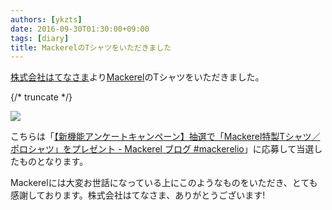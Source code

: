 ```yaml
---
authors: [ykzts]
date: 2016-09-30T01:30:00+09:00
tags: [diary]
title: MackerelのTシャツをいただきました
---
```


[株式会社はてなさま](http://hatenacorp.jp/)より[Mackerel](https://mackerel.io/ja/)のTシャツをいただきました。

{/* truncate */}

![](./img/mackerel-t-shirt.jpg)

こちらは「[【新機能アンケートキャンペーン】抽選で「Mackerel特製Tシャツ／ポロシャツ」をプレゼント - Mackerel ブログ #mackerelio](https://mackerel.io/ja/blog/entry/2016/07/27/100000)」に応募して当選したものとなります。

Mackerelには大変お世話になっている上にこのようなものをいただき、とても感謝しております。株式会社はてなさま、ありがとうございます!
